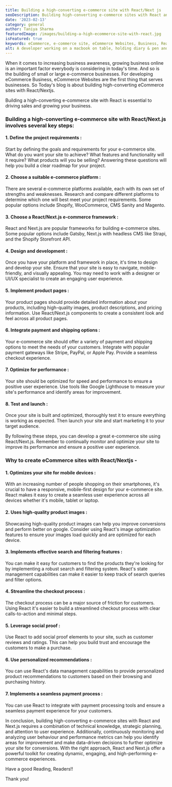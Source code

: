 ```yaml
---
title: Building a high-converting e-commerce site with React/Next js
seoDescription: Building high-converting e-commerce sites with React and Next.js requires a combination of technical knowledge, strategic planning, and attention to user experience. Additionally, continuously monitoring and analyzing user behaviour and performance metrics can help you identify areas for improvement and make data-driven decisions to further optimize your site for conversions. 
date: '2023-02-13'
category: general
author: Taniya Sharma
featuredImage: /images/building-a-high-ecommerce-site-with-react.jpg
isFeatured: true
keywords: eCommerce, e-commerce site, eCommerce Websites, Business, React Framework, Nextjs, Growing eCommerce Business
alt: A developer working on a macbook on table, holding diary & pen and writing his/her ideas.
---
```


When it comes to increasing business awareness, growing business online is an important factor everybody is considering in today's time.
And so is the building of small or large e-commerce businesses.
For developing eCommerce Business, eCommerce Websites are the first thing that serves businesses.
So Today's blog is about building high-converting eCommerce sites with React/Nextjs.

Building a high-converting e-commerce site with React is essential to driving sales and growing your business. 

### Building a high-converting e-commerce site with React/Next.js involves several key steps:

#### 1.  Define the project requirements : 

Start by defining the goals and requirements for your e-commerce site. What do you want your site to achieve? What features and functionality will it require? What products will you be selling? Answering these questions will help you build a clear roadmap for your project.
#### 2.  Choose a suitable e-commerce platform : 
   There are several e-commerce platforms available, each with its own set of strengths and weaknesses. Research and compare different platforms to determine which one will best meet your project requirements. Some popular options include Shopify, WooCommerce, CMS Sanity and Magento.
#### 3.   Choose a React/Next.js e-commerce framework : 
React and Next.js are popular frameworks for building e-commerce sites. Some popular options include Gatsby, Next.js with headless CMS like Strapi, and the Shopify Storefront API.
#### 4.  Design and development : 
Once you have your platform and framework in place, it's time to design and develop your site. Ensure that your site is easy to navigate, mobile-friendly, and visually appealing. You may need to work with a designer or UI/UX specialist to create an engaging user experience.
#### 5.  Implement product pages : 
Your product pages should provide detailed information about your products, including high-quality images, product descriptions, and pricing information. Use React/Next.js components to create a consistent look and feel across all product pages.
#### 6.  Integrate payment and shipping options : 
Your e-commerce site should offer a variety of payment and shipping options to meet the needs of your customers. Integrate with popular payment gateways like Stripe, PayPal, or Apple Pay. Provide a seamless checkout experience.
#### 7.  Optimize for performance : 
Your site should be optimized for speed and performance to ensure a positive user experience. Use tools like Google Lighthouse to measure your site's performance and identify areas for improvement.
#### 8.  Test and launch : 
Once your site is built and optimized, thoroughly test it to ensure everything is working as expected. Then launch your site and start marketing it to your target audience.

By following these steps, you can develop a great e-commerce site using React/Next.js. Remember to continually monitor and optimize your site to improve its performance and ensure a positive user experience.

### Why to create eCommerce sites with React/Nextjs - 

#### 1. Optimizes your site for mobile devices : 
With an increasing number of people shopping on their smartphones, it's crucial to have a responsive, mobile-first design for your e-commerce site. React makes it easy to create a seamless user experience across all devices whether it's mobile, tablet or laptop.

#### 2. Uses high-quality product images : 
Showcasing high-quality product images can help you improve conversions and perform better on google. Consider using React's image optimization features to ensure your images load quickly and are optimized for each device.

#### 3. Implements effective search and filtering features : 
You can make it easy for customers to find the products they're looking for by implementing a robust search and filtering system. React's state management capabilities can make it easier to keep track of search queries and filter options.

#### 4. Streamline the checkout process : 
The checkout process can be a major source of friction for customers. Using React it's easier to build a streamlined checkout process with clear calls-to-action and minimal steps. 

#### 5. Leverage social proof : 
Use React to add social proof elements to your site, such as customer reviews and ratings. This can help you build trust and encourage the customers to make a purchase.

#### 6. Use personalized recommendations : 
You can use React's data management capabilities to provide personalized product recommendations to customers based on their browsing and purchasing history.

#### 7. Implements a seamless payment process : 
  You can use React to integrate with payment processing tools and ensure a seamless payment experience for your customers.

In conclusion, building high-converting e-commerce sites with React and Next.js requires a combination of technical knowledge, strategic planning, and attention to user experience.
Additionally, continuously monitoring and analyzing user behaviour and performance metrics can help you identify areas for improvement and make data-driven decisions to further optimize your site for conversions. 
With the right approach, React and Next.js offer a powerful toolkit for creating dynamic, engaging, and high-performing e-commerce experiences.

Have a good Reading, Readers!!

Thank you!
